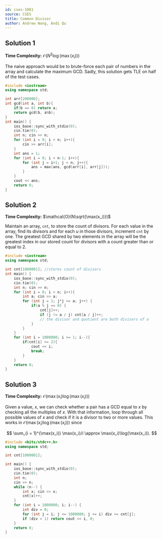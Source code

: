 ```yaml
---
id: cses-1081
source: CSES
title: Common Divisor
author: Andrew Wang, Andi Qu
---
```


## Solution 1

**Time Complexity:** $\mathcal{O}(N^2\log(\max(x_i)))$

The naive approach would be to brute-force each pair of numbers in the array and
calculate the maximum GCD. Sadly, this solution gets TLE on half of the test
cases.

```cpp
#include <iostream>
using namespace std;

int arr[200000];
int gcd(int a, int b){
	if(b == 0) return a;
	return gcd(b, a%b);
}
int main() {
	ios_base::sync_with_stdio(0);
	cin.tie(0);
	int n; cin >> n;
	for (int i = 0; i < n; i++){
		cin >> arr[i];
	}
	int ans = 1;
	for (int i = 0; i < n-1; i++){
		for (int j = i+1; j < n; j++){
			ans = max(ans, gcd(arr[i], arr[j]));
		}
	}
	cout << ans;
	return 0;
}
```

## Solution 2

**Time Complexity:** $\mathcal{O}(N\sqrt{\max(x_i)})$

Maintain an array, $\texttt{cnt}$, to store the count of divisors. For each
value in the array, find its divisors and for each $u$ in those divisors,
increment $\texttt{cnt}$ by one. The greatest GCD shared by two elements in the
array will be the greatest index in our stored count for divisors with a count
greater than or equal to $2$.

```cpp
#include <iostream>
using namespace std;

int cnt[1000001]; //stores count of divisors
int main() {
	ios_base::sync_with_stdio(0);
	cin.tie(0);
	int n; cin >> n;
	for (int i = 0; i < n; i++){
		int a; cin >> a;
		for (int j = 1; j*j <= a; j++) {
			if(a % j == 0) {
				cnt[j]++;
				if (j != a / j) cnt[a / j]++;
				// the divisor and quotient are both divisors of a
			}
		}
	}
	for (int i = 1000000; i >= 1; i--){
		if(cnt[i] >= 2){
			cout << i;
			break;
		}
	}
	return 0;
}
```

## Solution 3

**Time Complexity:** $\mathcal{O}(\max(x_i)\log(\max(x_i)))$

Given a value, $x$, we can check whether a pair has a GCD equal to $x$ by
checking all the multiples of $x$. With that information, loop through all
possible values of $x$ and check if it is a divisor to two or more values. This
works in $\mathcal{O}(\max(x_i)\log(\max(x_i)))$ since

$$
\sum_{i = 1}^{\max(x_i)} \max(x_i)/i \approx \max(x_i)\log(\max(x_i)).
$$

```cpp
#include <bits/stdc++.h>
using namespace std;

int cnt[1000001];

int main() {
	ios_base::sync_with_stdio(0);
	cin.tie(0);
	int n;
	cin >> n;
	while (n--) {
		int x; cin >> x;
		cnt[x]++;
	}
	for (int i = 1000000; i; i--) {
		int div = 0;
		for (int j = i; j <= 1000000; j += i) div += cnt[j];
		if (div > 1) return cout << i, 0;
	}
	return 0;
}
```
